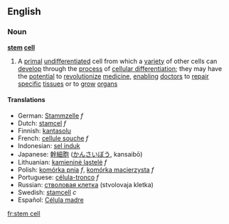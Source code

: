 ==English==
===Noun===
'''[[stem]] [[cell]]'''
{{wikipedia}}
# {{cytology}} A [[primal]] [[undifferentiated]] cell from which a [[variety]] of other cells can [[develop]] through the [[process]] of [[cellular differentiation]]; they may have the [[potential]] to [[revolutionize]] [[medicine]], [[enabling]] [[doctor]]s to [[repair]] [[specific]] [[tissue]]s or to [[grow]] [[organ]]s

====Translations====
*German: [[Stammzelle]] ''f''
*Dutch: [[stamcel]] ''f''
*Finnish: [[kantasolu]]
*French: [[cellule souche]] ''f''
*Indonesian: [[sel induk]]
*Japanese: [[幹細胞]] ([[かんさいぼう]], kansaibō)
*Lithuanian: [[kamieninė ląstelė]] ''f''
*Polish: [[komórka pnia]] ''f'', [[komórka macierzysta]] ''f''
*Portuguese: [[célula-tronco]] ''f''
*Russian: [[стволовая клетка]] (stvolovaja kletka) {{f}}
*Swedish: [[stamcell]] ''c''
*Español: [[Célula madre]]

[[fr:stem cell]]